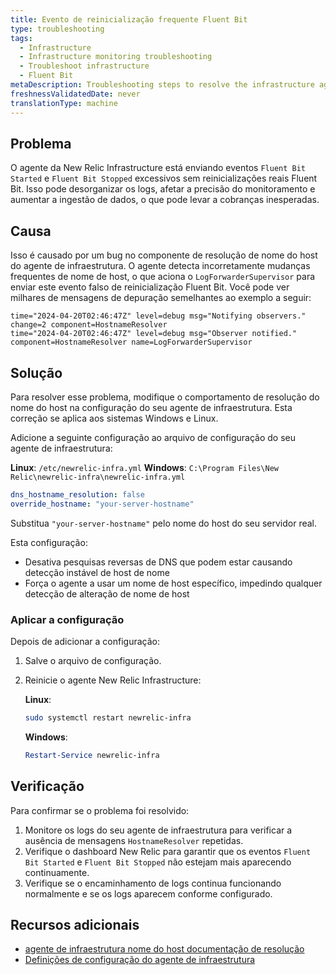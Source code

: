 ```yaml
---
title: Evento de reinicialização frequente Fluent Bit
type: troubleshooting
tags:
  - Infrastructure
  - Infrastructure monitoring troubleshooting
  - Troubleshoot infrastructure
  - Fluent Bit
metaDescription: Troubleshooting steps to resolve the infrastructure agent bug causing endless Fluent Bit restart events due to hostname resolution issues.
freshnessValidatedDate: never
translationType: machine
---
```


## Problema

O agente da New Relic Infrastructure está enviando eventos `Fluent Bit Started` e `Fluent Bit Stopped` excessivos sem reinicializações reais Fluent Bit. Isso pode desorganizar os logs, afetar a precisão do monitoramento e aumentar a ingestão de dados, o que pode levar a cobranças inesperadas.

## Causa

Isso é causado por um bug no componente de resolução de nome do host do agente de infraestrutura. O agente detecta incorretamente mudanças frequentes de nome de host, o que aciona o `LogForwarderSupervisor` para enviar este evento falso de reinicialização Fluent Bit. Você pode ver milhares de mensagens de depuração semelhantes ao exemplo a seguir:

```
time="2024-04-20T02:46:47Z" level=debug msg="Notifying observers." change=2 component=HostnameResolver
time="2024-04-20T02:46:47Z" level=debug msg="Observer notified." component=HostnameResolver name=LogForwarderSupervisor
```

## Solução

Para resolver esse problema, modifique o comportamento de resolução do nome do host na configuração do seu agente de infraestrutura. Esta correção se aplica aos sistemas Windows e Linux.

Adicione a seguinte configuração ao arquivo de configuração do seu agente de infraestrutura:

**Linux**: `/etc/newrelic-infra.yml` **Windows**: `C:\Program Files\New Relic\newrelic-infra\newrelic-infra.yml`

```yml
dns_hostname_resolution: false
override_hostname: "your-server-hostname"
```

Substitua `"your-server-hostname"` pelo nome do host do seu servidor real.

Esta configuração:

* Desativa pesquisas reversas de DNS que podem estar causando detecção instável de host de nome
* Força o agente a usar um nome de host específico, impedindo qualquer detecção de alteração de nome de host

### Aplicar a configuração

Depois de adicionar a configuração:

1. Salve o arquivo de configuração.

2. Reinicie o agente New Relic Infrastructure:

   **Linux**:

   ```bash
   sudo systemctl restart newrelic-infra
   ```

   **Windows**:

   ```powershell
   Restart-Service newrelic-infra
   ```

## Verificação

Para confirmar se o problema foi resolvido:

1. Monitore os logs do seu agente de infraestrutura para verificar a ausência de mensagens `HostnameResolver` repetidas.
2. Verifique o dashboard New Relic para garantir que os eventos `Fluent Bit Started` e `Fluent Bit Stopped` não estejam mais aparecendo continuamente.
3. Verifique se o encaminhamento de logs continua funcionando normalmente e se os logs aparecem conforme configurado.

## Recursos adicionais

* [agente de infraestrutura nome do host documentação de resolução](https://github.com/newrelic/infrastructure-agent/blob/master/docs/hostname_resolution.md)
* [Definições de configuração do agente de infraestrutura](/docs/infrastructure/install-infrastructure-agent/configuration/infrastructure-agent-configuration-settings/)